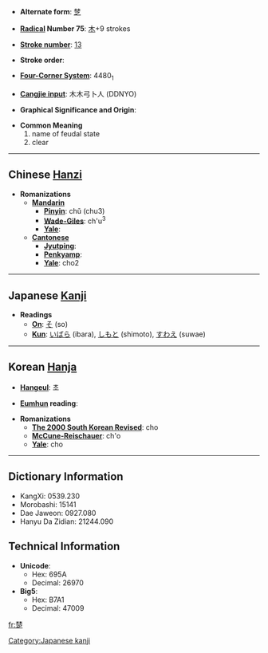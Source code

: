 * '''Alternate form''': [[椘]]

* '''[[Wiktionary:Chinese radical index| Radical]] Number 75''': [[Wiktionary:Chinese radical index 木|木]]+9 strokes

* '''[[Wiktionary:Chinese total strokes index|Stroke number]]''': [[Wiktionary:Chinese total strokes index 13|13]]

* '''Stroke order''': 

* '''[[Wiktionary:Chinese four corner index|Four-Corner System]]''': 4480<sub>1</sub>

* '''[[Wiktionary:Chinese Cangjie index|Cangjie input]]''': 木木弓卜人 (DDNYO)

* '''Graphical Significance and Origin''': 

* '''Common Meaning'''
*#name of feudal state
*# clear


----

== Chinese [[Hanzi]] ==

* '''Romanizations'''
** '''[[Mandarin]]'''
*** '''[[Pinyin]]''': chǔ (chu3)
*** '''[[Wade-Giles]]''': ch'u<sup>3</sup>
*** '''[[Yale]]''': 
** '''[[Cantonese]]'''
*** '''[[Jyutping]]''':
*** '''[[Penkyamp]]''': 
*** '''[[Yale]]''': cho2


----

== Japanese [[Kanji]] ==

* '''Readings'''
** '''[[On]]''': [[そ]] (so)
** '''[[Kun]]''': [[いばら]] (ibara), [[しもと]] (shimoto), [[すわえ]] (suwae)


----

== Korean [[Hanja]] ==

* '''[[Hangeul]]''': 초

* '''[[Eumhun]] reading''': 

* '''Romanizations'''
** '''[[The 2000 South Korean Revised Romanization|The 2000 South Korean Revised]]''': cho
** '''[[McCune-Reischauer]]''': ch'o
** '''[[Yale]]''': cho

----

== Dictionary Information ==

* KangXi: 0539.230
* Morobashi: 15141
* Dae Jaweon: 0927.080
* Hanyu Da Zidian: 21244.090

== Technical Information ==

* '''Unicode''':
** Hex: 695A
** Decimal: 26970
* '''Big5''':
** Hex: B7A1
** Decimal: 47009

[[Category:Japanese kanji]]

[[fr:楚]]